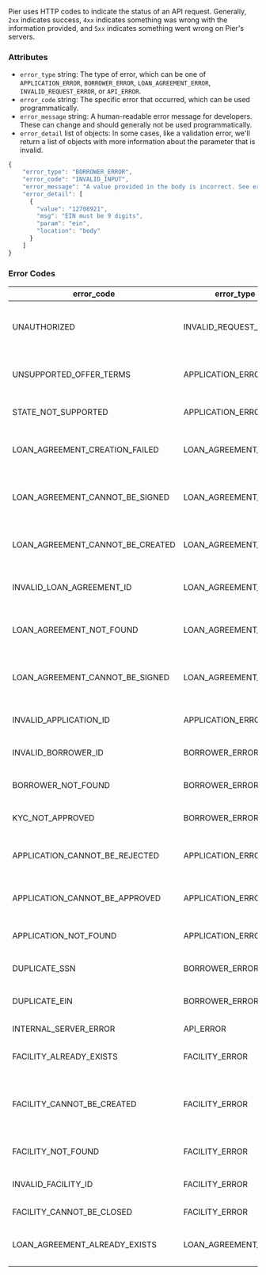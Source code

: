 Pier uses HTTP codes to indicate the status of an API request. Generally, `2xx` indicates success, `4xx` indicates something was wrong with the information provided, and `5xx` indicates something went wrong on Pier's servers.

### Attributes

- `error_type` string: The type of error, which can be one of `APPLICATION_ERROR`, `BORROWER_ERROR`, `LOAN_AGREEMENT_ERROR`, `INVALID_REQUEST_ERROR`, or `API_ERROR`.
- `error_code` string: The specific error that occurred, which can be used programmatically.
- `error_message` string: A human-readable error message for developers. These can change and should generally not be used programmatically.
- `error_detail` list of objects: In some cases, like a validation error, we'll return a list of objects with more information about the parameter that is invalid.

```js
{
    "error_type": "BORROWER_ERROR",
    "error_code": "INVALID_INPUT",
    "error_message": "A value provided in the body is incorrect. See error_detail for more",
    "error_detail": [
      {
        "value": "12708921",
        "msg": "EIN must be 9 digits",
        "param": "ein",
        "location": "body"
      }
    ]
}
```

### Error Codes

| error_code | error_type | status | error_message |
|------------|------------|--------|---------------|
| UNAUTHORIZED | INVALID_REQUEST_ERROR | 401 | The API key is invalid. Make sure your API key is being prefixed with a colon. |
| UNSUPPORTED_OFFER_TERMS | APPLICATION_ERROR | 400 | The requested offer terms are not supported for this state. |
| STATE_NOT_SUPPORTED | APPLICATION_ERROR | 400 | The applicant's state or territory is not supported. |
| LOAN_AGREEMENT_CREATION_FAILED | LOAN_AGREEMENT_ERROR | 400 | The loan agreement could not be created. Please retry. |
| LOAN_AGREEMENT_CANNOT_BE_SIGNED | LOAN_AGREEMENT_ERROR | 400 | The loan agreement's status must be pending in order to sign it. |
| LOAN_AGREEMENT_CANNOT_BE_CREATED | LOAN_AGREEMENT_ERROR | 400 | Can only create loan agreements for approved applications. |
| INVALID_LOAN_AGREEMENT_ID | LOAN_AGREEMENT_ERROR | 400 | The loan_agreement_id specified is invalid. |
| LOAN_AGREEMENT_NOT_FOUND | LOAN_AGREEMENT_ERROR | 404 | The loan agreement resource does not exist. |
| LOAN_AGREEMENT_CANNOT_BE_SIGNED | LOAN_AGREEMENT_ERROR | 400 | The loan agreement's status must be pending_signature in order to sign it. |
| INVALID_APPLICATION_ID | APPLICATION_ERROR | 400 | The application_id specified is invalid. |
| INVALID_BORROWER_ID | BORROWER_ERROR | 400 | The borrower_id specified is invalid. |
| BORROWER_NOT_FOUND | BORROWER_ERROR | 404 | The borrower resource does not exist. |
| KYC_NOT_APPROVED | BORROWER_ERROR | 400 | The borrower's KYC status must be approved. |
| APPLICATION_CANNOT_BE_REJECTED | APPLICATION_ERROR | 400 | The application's status must be pending in order to reject it. |
| APPLICATION_CANNOT_BE_APPROVED | APPLICATION_ERROR | 400 | The application's status must be pending in order to approve it. |
| APPLICATION_NOT_FOUND | APPLICATION_ERROR | 404 | The application resource does not exist. |
| DUPLICATE_SSN | BORROWER_ERROR | 400 | A borrower with that SSN already exists. |
| DUPLICATE_EIN | BORROWER_ERROR | 400 | A borrower with that EIN already exists. |
| INTERNAL_SERVER_ERROR | API_ERROR | 500 | An unexpected error occurred. |
| FACILITY_ALREADY_EXISTS | FACILITY_ERROR | 400 | A facility already exists for this loan agreement. |
| FACILITY_CANNOT_BE_CREATED | FACILITY_ERROR | 400 | The loan agreement must have a status of signed in order to create a facility for it. |
| FACILITY_NOT_FOUND | FACILITY_ERROR | 404 | The facility resource does not exist. |
| INVALID_FACILITY_ID | FACILITY_ERROR | 400 | The facility_id specified is invalid. |
| FACILITY_CANNOT_BE_CLOSED | FACILITY_ERROR | 400 | The facility is already closed. |
| LOAN_AGREEMENT_ALREADY_EXISTS | LOAN_AGREEMENT_ERROR | 400 | A pending loan agreement for the application already exists. |

